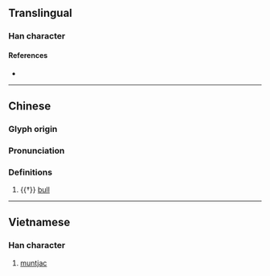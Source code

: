 {{character info}}
==Translingual==

===Han character===
{{Han char|rn=93|rad=牛|as=03|sn=7|four=|canj=HQYV|ids=⿰牜亡}}

====References====
* {{Han ref|kx=0698.041|hdz=31802.050|uh=7264|ud=29284}}

----

==Chinese==
{{zh-forms}}

===Glyph origin===
{{Han etym}}

===Pronunciation===
{{zh-pron
|m=máng,māng
|mc=y
|oc=y
|cat=n
}}

===Definitions===
{{zh-hanzi}}

# {{†}} [[bull]]

----

==Vietnamese==

===Han character===
{{vi-readings|reading=mang}}

# [[muntjac]]
